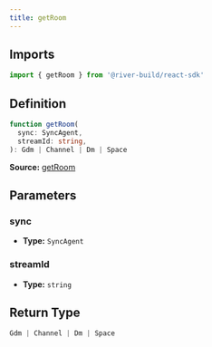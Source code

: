 ```yaml
---
title: getRoom
---
```

## Imports

```ts
import { getRoom } from '@river-build/react-sdk'
```

## Definition

```ts
function getRoom(
  sync: SyncAgent,
  streamId: string,
): Gdm | Channel | Dm | Space
```

**Source:** [getRoom](https://github.com/towns-protocol/towns/blob/main/packages/react-sdk/src/utils.ts)

## Parameters

### sync

- **Type:** `SyncAgent`

### streamId

- **Type:** `string`

## Return Type

```ts
Gdm | Channel | Dm | Space
```
